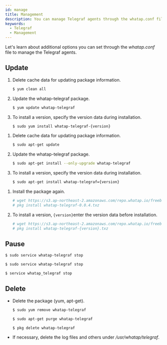 ```yaml
---
id: manage
title: Management
description: You can manage Telegraf agents through the whatap.conf file.
keywords:
  - Telegraf
  - Management
---
```



Let's learn about additional options you can set through the _whatap.conf_ file to manage the Telegraf agents.

## Update

<Tabs>
<TabItem value="rc" label="Red Hat/CentOS">

1. Delete cache data for updating package information.

   ```bash title=SH
   $ yum clean all
   ```

2. Update the whatap-telegraf package.

   ```bash title=SH
   $ yum update whatap-telegraf
   ```

3. To install a version, specify the version data during installation.

   ```bash title=SH
   $ sudo yum install whatap-telegraf-{version}
   ```

</TabItem>
<TabItem value="du" label="Debian/Ubuntu">

1. Delete cache data for updating package information.

   ```bash title=SH
   $ sudo apt-get update
   ```

2. Update the whatap-telegraf package.

   ```bash title=SH
   $ sudo apt-get install --only-upgrade whatap-telegraf
   ```

3. To install a version, specify the version data during installation.

   ```bash title=SH
   $ sudo apt-get install whatap-telegraf={version}
   ```

</TabItem>
<TabItem value="fb" label="FreeBSD">

1. Install the package again.

   ```bash title='SH'
   # wget https://s3.ap-northeast-2.amazonaws.com/repo.whatap.io/freebsd/10/whatap-telegraf-0.0.4.txz
   # pkg install whatap-telegraf-0.0.4.txz
   ```

2. To install a version, `{version}`enter the version data before installation.

   ```bash title='SH'
   # wget https://s3.ap-northeast-2.amazonaws.com/repo.whatap.io/freebsd/10/whatap-telegraf-{version}.txz
   # pkg install whatap-telegraf-{version}.txz
   ```

</TabItem>
</Tabs>

## Pause

<Tabs>
<TabItem value="rc" label="Red Hat/CentOS">

```bash title='SH'
$ sudo service whatap-telegraf stop
```

</TabItem>
<TabItem value="du" label="Debian/Ubuntu">

```bash title='SH'
$ sudo service whatap-telegraf stop
```

</TabItem>
<TabItem value="fb" label="FreeBSD">

```bash title='SH'
$ service whatap_telegraf stop
```

</TabItem>
</Tabs>

## Delete

- Delete the package (yum, apt-get). 

  <Tabs>
    <TabItem value="rc" label="Red Hat/CentOS">

  ```bash title='SH'
  $ sudo yum remove whatap-telegraf
  ```

  </TabItem>
    <TabItem value="du" label="Debian/Ubuntu">

  ```bash title='SH'
  $ sudo apt-get purge whatap-telegraf
  ```

  </TabItem>
    <TabItem value="fb" label="FreeBSD">

  ```bash title='SH'
  $ pkg delete whatap-telegraf
  ```

  </TabItem>
    </Tabs>

- If necessary, delete the log files and others under _/usr/whatap/telegraf_.
